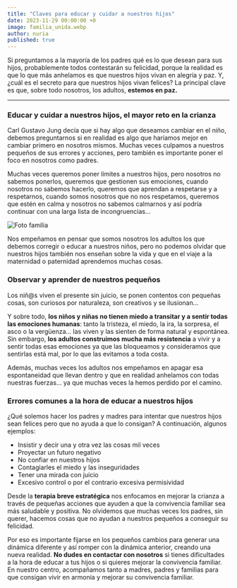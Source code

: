```yaml
---
title: "Claves para educar y cuidar a nuestros hijos"
date: 2023-11-29 00:00:00 +0
image: familia_unida.webp
author: nuria
published: true
---
```


Si preguntamos a la mayoría de los padres qué es lo que desean para sus hijos, probablemente todos contestarán su felicidad, porque la realidad es que lo que más anhelamos es que nuestros hijos vivan en alegría y paz. Y, ¿cuál es el secreto para que nuestros hijos vivan felices? La principal clave es que, sobre todo nosotros, los adultos, **estemos en paz.**  

---

### Educar y cuidar a nuestros hijos, el mayor reto en la crianza

Carl Gustavo Jung decía que si hay algo que deseamos cambiar en el niño, debemos preguntarnos si en realidad es algo que haríamos mejor en cambiar primero en nosotros mismos. Muchas veces culpamos a nuestros pequeños de sus errores y acciones, pero también es importante poner el foco en nosotros como padres.

Muchas veces queremos poner límites a nuestros hijos, pero nosotros no sabemos ponerlos, queremos que gestionen sus emociones, cuando nosotros no sabemos hacerlo, queremos que aprendan a respetarse y a respetarnos, cuando somos nosotros que no nos respetamos, queremos que estén en calma y nosotros no sabemos calmarnos y así podría continuar con una larga lista de incongruencias…  

![Foto familia](foto_familia.webp)


Nos empeñamos en pensar que somos nosotros los adultos los que debemos corregir o educar a nuestros niños, pero no podemos olvidar que nuestros hijos también nos enseñan sobre la vida y que en el viaje a la maternidad o paternidad aprendemos muchas cosas.


### Observar y aprender de nuestros pequeños

Los niñ@s viven el presente sin juicio, se ponen contentos con pequeñas cosas, son curiosos por naturaleza, son creativos y se ilusionan...

Y sobre todo, **los niños y niñas no tienen miedo a transitar y a sentir todas las emociones humanas**: tanto la tristeza, el miedo, la ira, la sorpresa, el asco o la vergüenza... las viven y las sienten de forma natural y espontánea. Sin embargo, **los adultos construimos mucha más resistencia** a vivir y a sentir todas esas emociones ya que las bloqueamos y consideramos que sentirlas está mal, por lo que las evitamos a toda costa.

Además, muchas veces los adultos nos empeñamos en apagar esa espontaneidad que llevan dentro y que en realidad anhelamos con todas nuestras fuerzas… ya que muchas veces la hemos perdido por el camino.  

### Errores comunes a la hora de educar a nuestros hijos

¿Qué solemos hacer los padres y madres para intentar que nuestros hijos sean felices pero que no ayuda a que lo consigan? A continuación, algunos ejemplos:

- Insistir y decir una y otra vez las cosas mil veces 
- Proyectar un futuro negativo 
- No confiar en nuestros hijos
- Contagiarles el miedo y las inseguridades 
- Tener una mirada con juicio 
- Excesivo control o por el contrario excesiva permisividad


Desde la **terapia breve estratégica** nos enfocamos en mejorar la crianza a través de pequeñas acciones que ayuden a que la convivencia familiar sea más saludable y positiva. No olvidemos que muchas veces los padres, sin querer, hacemos cosas que no ayudan a nuestros pequeños a conseguir su felicidad.

Por eso es importante fijarse en los pequeños cambios para generar una dinámica diferente y así romper con la dinámica anterior, creando una nueva realidad. **No dudes en contactar con nosotros** si tienes dificultades a la hora de educar a tus hijos o si quieres mejorar la convivencia familiar. En nuestro centro, acompañamos tanto a madres, padres y familias para que consigan vivir en armonía y mejorar su convivencia familiar. 

